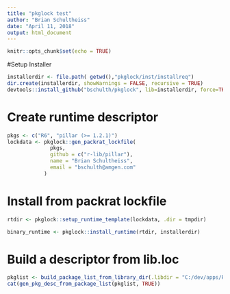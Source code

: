 ```yaml
---
title: "pkglock test"
author: "Brian Schultheiss"
date: "April 11, 2018"
output: html_document
---
```


```r
knitr::opts_chunk$set(echo = TRUE)
```


#Setup Installer

```r
installerdir <- file.path( getwd(),"pkglock/inst/installreq")
dir.create(installerdir, showWarnings = FALSE, recursive = TRUE)
devtools::install_github("bschulth/pkglock", lib=installerdir, force=TRUE, dependencies=TRUE)  
```


# Create runtime descriptor

```r

pkgs <- c("R6", "pillar (>= 1.2.1)")
lockdata <- pkglock::gen_packrat_lockfile(
              pkgs,
              github = c("r-lib/pillar"),
              name = "Brian Schultheiss",
              email = "bschulth@amgen.com"
            )


```


# Install from packrat lockfile

```r
rtdir <- pkglock::setup_runtime_template(lockdata, .dir = tmpdir)

binary_runtime <- pkglock::install_runtime(rtdir, installerdir)

```

# Build a descriptor from lib.loc
```r

pkglist <- build_package_list_from_library_dir(.libdir = "C:/dev/apps/R/3.4.3/library")
cat(gen_pkg_desc_from_package_list(pkglist, TRUE))

```
